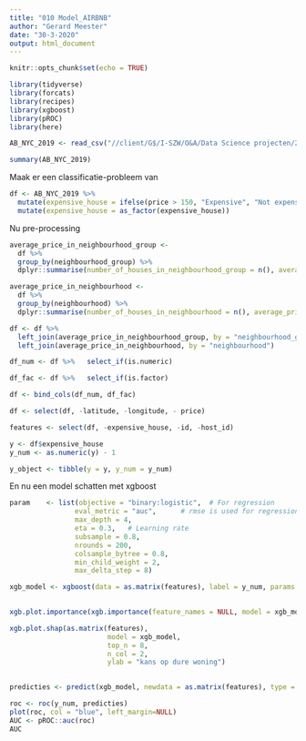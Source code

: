 ```yaml
---
title: "010 Model_AIRBNB"
author: "Gerard Meester"
date: "30-3-2020"
output: html_document
---
```


```r
knitr::opts_chunk$set(echo = TRUE)
```



```r
library(tidyverse)
library(forcats)
library(recipes)
library(xgboost)
library(pROC)
library(here)
```
```r

AB_NYC_2019 <- read_csv("//client/G$/I-SZW/O&A/Data Science projecten/2020 XAI met Shapley/data/AB_NYC_2019.csv")
```
```r
summary(AB_NYC_2019)

```
Maak er een classificatie-probleem van
```r
df <- AB_NYC_2019 %>%
  mutate(expensive_house = ifelse(price > 150, "Expensive", "Not expensive")) %>% 
  mutate(expensive_house = as_factor(expensive_house))
```

Nu pre-processing
```r

average_price_in_neighbourhood_group <-
  df %>%
  group_by(neighbourhood_group) %>%
  dplyr::summarise(number_of_houses_in_neighbourhood_group = n(), average_price_neighbourhood_group = mean(price, na.remove = TRUE))

average_price_in_neighbourhood <-
  df %>%
  group_by(neighbourhood) %>%
  dplyr::summarise(number_of_houses_in_neighbourhood = n(), average_price_neighbourhood = mean(price, na.remove = TRUE))

df <- df %>%
  left_join(average_price_in_neighbourhood_group, by = "neighbourhood_group") %>%
  left_join(average_price_in_neighbourhood, by = "neighbourhood")

```

```r
df_num <- df %>%   select_if(is.numeric)

df_fac <- df %>%   select_if(is.factor) 

df <- bind_cols(df_num, df_fac)
```

```r
df <- select(df, -latitude, -longitude, - price)

features <- select(df, -expensive_house, -id, -host_id)

y <- df$expensive_house
y_num <- as.numeric(y) - 1

y_object <- tibble(y = y, y_num = y_num)
```

En nu een model schatten met xgboost

```r

param    <- list(objective = "binary:logistic",  # For regression
                eval_metric = "auc",      # rmse is used for regression
                max_depth = 4,
                eta = 0.3,   # Learning rate
                subsample = 0.8,
                nrounds = 200,
                colsample_bytree = 0.8, 
                min_child_weight = 2, 
                max_delta_step = 8)

xgb_model <- xgboost(data = as.matrix(features), label = y_num, params = param, nround = param$nrounds, verbose = F)
                       

```

```r
xgb.plot.importance(xgb.importance(feature_names = NULL, model = xgb_model))
```


```r
xgb.plot.shap(as.matrix(features), 
                        model = xgb_model,
                        top_n = 8,
                        n_col = 2,
                        ylab = "kans op dure woning")
               
```
```r
predicties <- predict(xgb_model, newdata = as.matrix(features), type = "prob" )
```

```r
roc <- roc(y_num, predicties)
plot(roc, col = "blue", left_margin=NULL)
AUC <- pROC::auc(roc)
AUC

```